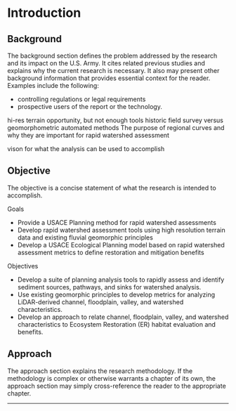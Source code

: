 # Introduction

## Background
The background section defines the problem addressed by the research
and its impact on the U.S. Army. It cites related previous studies and explains
why the current research is necessary. It also may present other
background information that provides essential context for the reader. Examples
include the following:

* controlling regulations or legal requirements
* prospective users of the report or the technology. 


hi-res terrain opportunity, but not enough tools
historic field survey versus geomorphometric automated methods
The purpose of regional curves and why they are important for rapid  watershed assessment


vison for what the analysis can be used to accomplish

## Objective
The objective is a concise statement of what the research is intended to accomplish.


Goals  

*	Provide a USACE Planning method for rapid watershed assessments
*	Develop rapid watershed assessment tools using high resolution terrain data and existing fluvial geomorphic principles
*	Develop a USACE Ecological Planning model based on rapid watershed assessment metrics to define restoration and mitigation benefits

Objectives  

*	Develop a suite of planning analysis tools to rapidly assess and identify sediment sources, pathways, and sinks for watershed analysis. 
*	Use existing geomorphic principles to develop metrics for analyzing LiDAR-derived channel, floodplain, valley, and watershed characteristics. 
*	Develop an approach to relate channel, floodplain, valley, and watershed characteristics to Ecosystem Restoration (ER) habitat evaluation and benefits. 



## Approach
The approach section explains the research methodology. If the methodology
is complex or otherwise warrants a chapter of its own, the approach
section may simply cross-reference the reader to the appropriate chapter.

***